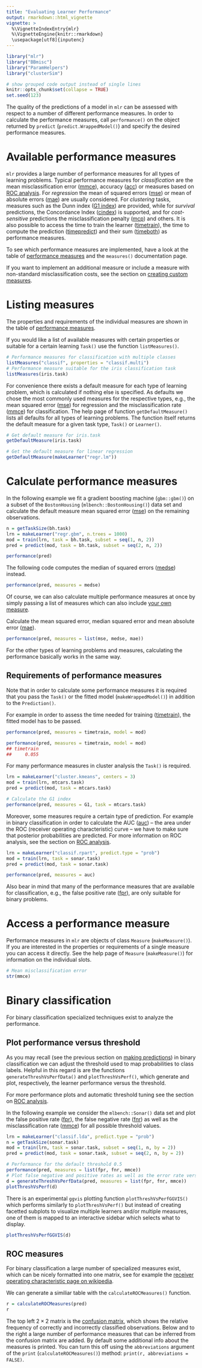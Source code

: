 ```yaml
---
title: "Evaluating Learner Performance"
output: rmarkdown::html_vignette
vignette: >
  %\VignetteIndexEntry{mlr}
  %\VignetteEngine{knitr::rmarkdown}
  \usepackage[utf8]{inputenc}
---
```


```r
library("mlr")
library("BBmisc")
library("ParamHelpers")
library("clusterSim")

# show grouped code output instead of single lines
knitr::opts_chunk$set(collapse = TRUE)
set.seed(123)
```

The quality of the predictions of a model in `mlr` can be assessed with respect to a number of different performance measures.
In order to calculate the performance measures, call `performance()` on the object returned by `predict` (`predict.WrappedModel()`) and specify the desired performance measures.

# Available performance measures

`mlr` provides a large number of performance measures for all types of learning problems.
Typical performance measures for *classification* are the mean misclassification error ([mmce](measures.html){target="_blank"}), accuracy ([acc](measures.html){target="_blank"}) or measures based on [ROC analysis](roc_analysis.html){target="_blank"}.
For *regression* the mean of squared errors ([mse](measures.html){target="_blank"}) or mean of absolute errors ([mae](measures.html){target="_blank"}) are usually considered.
For *clustering* tasks, measures such as the Dunn index ([G1 index](measures.html){target="_blank"}) are provided, while for *survival* predictions, the Concordance Index ([cindex](measures.html){target="_blank"}) is supported, and for *cost-sensitive* predictions the misclassification penalty ([mcp](measures.html){target="_blank"}) and others. 
It is also possible to access the time to train the learner ([timetrain](measures.html){target="_blank"}), the time to compute the prediction ([timepredict](measures.html){target="_blank"}) and their sum ([timeboth](measures.html){target="_blank"}) as performance measures.

To see which performance measures are implemented, have a look at the table of [performance measures](measures.html){target="_blank"} and the `measures()` documentation page.

If you want to implement an additional measure or include a measure with non-standard misclassification costs, see the section on [creating custom measures](create_measure.html){target="_blank"}.

# Listing measures

The properties and requirements of the individual measures are shown in the table of [performance measures](measures.html){target="_blank"}.

If you would like a list of available measures with certain properties or suitable for a certain learning `Task()` use the function `listMeasures()`.

```r
# Performance measures for classification with multiple classes
listMeasures("classif", properties = "classif.multi")
# Performance measure suitable for the iris classification task
listMeasures(iris.task)
```

For convenience there exists a default measure for each type of learning problem, which is calculated if nothing else is specified. 
As defaults we chose the most commonly used measures for the respective types, e.g., the mean squared error ([mse](measures.html){target="_blank"}) for regression and the misclassification rate ([mmce](measures.html){target="_blank"}) for classification.
The help page of function `getDefaultMeasure()` lists all defaults for all types of learning problems.
The function itself returns the default measure for a given task type, `Task()` or `Learner()`.

```r
# Get default measure for iris.task
getDefaultMeasure(iris.task)

# Get the default measure for linear regression
getDefaultMeasure(makeLearner("regr.lm"))
```

# Calculate performance measures

In the following example we fit a gradient boosting machine (`gbm::gbm()`) on a subset of the `BostonHousing` (`mlbench::BostonHousing()`) data set and calculate the default measure mean squared error ([mse](measures.html){target="_blank"}) on the remaining observations.

```r
n = getTaskSize(bh.task)
lrn = makeLearner("regr.gbm", n.trees = 1000)
mod = train(lrn, task = bh.task, subset = seq(1, n, 2))
pred = predict(mod, task = bh.task, subset = seq(2, n, 2))

performance(pred)
```

The following code computes the median of squared errors ([medse](measures.html){target="_blank"}) instead.

```r
performance(pred, measures = medse)
```

Of course, we can also calculate multiple performance measures at once by simply passing a list of measures which can also include [your own measure](create_measure.html){target="_blank"}.

Calculate the mean squared error, median squared error and mean absolute error ([mae](measures.html){target="_blank"}).

```r
performance(pred, measures = list(mse, medse, mae))
```

For the other types of learning problems and measures, calculating the performance basically works in the same way.

## Requirements of performance measures

Note that in order to calculate some performance measures it is required that you pass the `Task()` or the fitted model (`makeWrappedModel()`) in addition to the `Prediction()`.

For example in order to assess the time needed for training ([timetrain](measures.html){target="_blank"}), the fitted model has to be passed.

```r
performance(pred, measures = timetrain, model = mod)
```

```r
performance(pred, measures = timetrain, model = mod)
## timetrain
##     0.055
```

For many performance measures in cluster analysis the `Task()` is required.

```r
lrn = makeLearner("cluster.kmeans", centers = 3)
mod = train(lrn, mtcars.task)
pred = predict(mod, task = mtcars.task)

# Calculate the G1 index
performance(pred, measures = G1, task = mtcars.task)
```

Moreover, some measures require a certain type of prediction.
For example in binary classification in order to calculate the AUC ([auc](measures.html){target="_blank"}) -- the area under the ROC (receiver operating characteristic) curve -- we have to make sure that posterior probabilities are predicted.
For more information on ROC analysis, see the section on [ROC analysis](roc_analysis.html){target="_blank"}.

```r
lrn = makeLearner("classif.rpart", predict.type = "prob")
mod = train(lrn, task = sonar.task)
pred = predict(mod, task = sonar.task)

performance(pred, measures = auc)
```

Also bear in mind that many of the performance measures that are available for classification, e.g., the false positive rate ([fpr](measures.html){target="_blank"}), are only suitable for binary problems.

# Access a performance measure

Performance measures in `mlr` are objects of class `Measure` (`makeMeasure()`).
If you are interested in the properties or requirements of a single measure you can access it directly.
See the help page of `Measure` (`makeMeasure()`) for information on the individual slots.

```r
# Mean misclassification error
str(mmce)
```

# Binary classification

For binary classification specialized techniques exist to analyze the performance.

## Plot performance versus threshold

As you may recall (see the previous section on [making predictions](predict.html){target="_blank"}) in binary classification we can adjust the threshold used to map probabilities to class labels.
Helpful in this regard is are the functions `generateThreshVsPerfData()` and `plotThreshVsPerf()`, which generate and plot, respectively, the learner performance versus the threshold.

For more performance plots and automatic threshold tuning see the section on [ROC analysis](roc_analysis.html){target="_blank"}.

In the following example we consider the `mlbench::Sonar()` data set and plot the false positive rate ([fpr](measures.html){target="_blank"}), the false negative rate ([fnr](measures.html){target="_blank"}) as well as the misclassification rate ([mmce](measures.html){target="_blank"}) for all possible threshold values.

```r
lrn = makeLearner("classif.lda", predict.type = "prob")
n = getTaskSize(sonar.task)
mod = train(lrn, task = sonar.task, subset = seq(1, n, by = 2))
pred = predict(mod, task = sonar.task, subset = seq(2, n, by = 2))

# Performance for the default threshold 0.5
performance(pred, measures = list(fpr, fnr, mmce))
# Plot false negative and positive rates as well as the error rate versus the threshold
d = generateThreshVsPerfData(pred, measures = list(fpr, fnr, mmce))
plotThreshVsPerf(d)
```

There is an experimental `ggvis` plotting function `plotThreshVsPerfGGVIS()` which performs similarly to `plotThreshVsPerf()` but instead of creating facetted subplots to visualize multiple learners and/or multiple measures, one of them is mapped to an interactive sidebar which selects what to display.

```r
plotThreshVsPerfGGVIS(d)
```

## ROC measures

For binary classification a large number of specialized measures exist, which can be nicely formatted into
one matrix, see for example the [receiver operating characteristic page on wikipedia](https://en.wikipedia.org/wiki/Receiver_operating_characteristic).

We can generate a similiar table with the `calculateROCMeasures()` function.

```r
r = calculateROCMeasures(pred)
r
```

The top left $2 \times 2$ matrix is the [confusion matrix](predict.html){target="_blank"}, which shows the relative frequency of correctly and incorrectly classified observations. Below and to the right a large number of performance measures that can be inferred from the confusion matrix are added. 
By default some additional info about the measures is printed.
You can turn this off using the `abbreviations` argument of the `print` (`calculateROCMeasures()`) method:
`print(r, abbreviations = FALSE)`.

